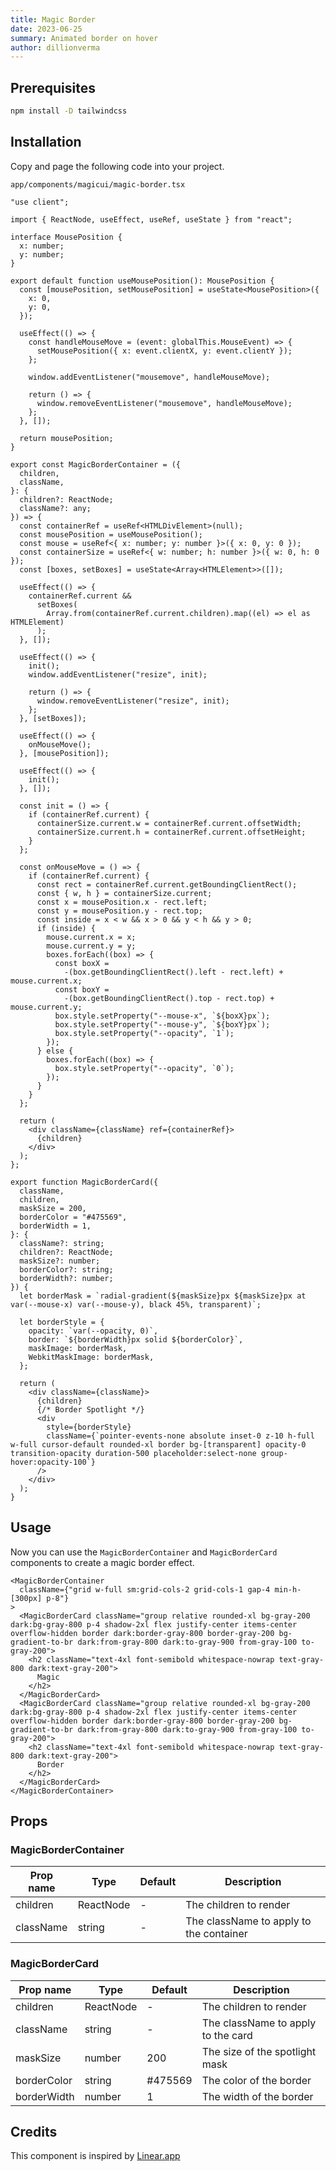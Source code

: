 ```yaml
---
title: Magic Border
date: 2023-06-25
summary: Animated border on hover
author: dillionverma
---
```


<Steps>

<Step>

## Prerequisites

```bash
npm install -D tailwindcss
```

</Step>

<Step>

## Installation

Copy and page the following code into your project.

```text
app/components/magicui/magic-border.tsx
```

<ComponentSource name="magic-border" >

```tsx showLineNumbers
"use client";

import { ReactNode, useEffect, useRef, useState } from "react";

interface MousePosition {
  x: number;
  y: number;
}

export default function useMousePosition(): MousePosition {
  const [mousePosition, setMousePosition] = useState<MousePosition>({
    x: 0,
    y: 0,
  });

  useEffect(() => {
    const handleMouseMove = (event: globalThis.MouseEvent) => {
      setMousePosition({ x: event.clientX, y: event.clientY });
    };

    window.addEventListener("mousemove", handleMouseMove);

    return () => {
      window.removeEventListener("mousemove", handleMouseMove);
    };
  }, []);

  return mousePosition;
}

export const MagicBorderContainer = ({
  children,
  className,
}: {
  children?: ReactNode;
  className?: any;
}) => {
  const containerRef = useRef<HTMLDivElement>(null);
  const mousePosition = useMousePosition();
  const mouse = useRef<{ x: number; y: number }>({ x: 0, y: 0 });
  const containerSize = useRef<{ w: number; h: number }>({ w: 0, h: 0 });
  const [boxes, setBoxes] = useState<Array<HTMLElement>>([]);

  useEffect(() => {
    containerRef.current &&
      setBoxes(
        Array.from(containerRef.current.children).map((el) => el as HTMLElement)
      );
  }, []);

  useEffect(() => {
    init();
    window.addEventListener("resize", init);

    return () => {
      window.removeEventListener("resize", init);
    };
  }, [setBoxes]);

  useEffect(() => {
    onMouseMove();
  }, [mousePosition]);

  useEffect(() => {
    init();
  }, []);

  const init = () => {
    if (containerRef.current) {
      containerSize.current.w = containerRef.current.offsetWidth;
      containerSize.current.h = containerRef.current.offsetHeight;
    }
  };

  const onMouseMove = () => {
    if (containerRef.current) {
      const rect = containerRef.current.getBoundingClientRect();
      const { w, h } = containerSize.current;
      const x = mousePosition.x - rect.left;
      const y = mousePosition.y - rect.top;
      const inside = x < w && x > 0 && y < h && y > 0;
      if (inside) {
        mouse.current.x = x;
        mouse.current.y = y;
        boxes.forEach((box) => {
          const boxX =
            -(box.getBoundingClientRect().left - rect.left) + mouse.current.x;
          const boxY =
            -(box.getBoundingClientRect().top - rect.top) + mouse.current.y;
          box.style.setProperty("--mouse-x", `${boxX}px`);
          box.style.setProperty("--mouse-y", `${boxY}px`);
          box.style.setProperty("--opacity", `1`);
        });
      } else {
        boxes.forEach((box) => {
          box.style.setProperty("--opacity", `0`);
        });
      }
    }
  };

  return (
    <div className={className} ref={containerRef}>
      {children}
    </div>
  );
};

export function MagicBorderCard({
  className,
  children,
  maskSize = 200,
  borderColor = "#475569",
  borderWidth = 1,
}: {
  className?: string;
  children?: ReactNode;
  maskSize?: number;
  borderColor?: string;
  borderWidth?: number;
}) {
  let borderMask = `radial-gradient(${maskSize}px ${maskSize}px at var(--mouse-x) var(--mouse-y), black 45%, transparent)`;

  let borderStyle = {
    opacity: `var(--opacity, 0)`,
    border: `${borderWidth}px solid ${borderColor}`,
    maskImage: borderMask,
    WebkitMaskImage: borderMask,
  };

  return (
    <div className={className}>
      {children}
      {/* Border Spotlight */}
      <div
        style={borderStyle}
        className={`pointer-events-none absolute inset-0 z-10 h-full w-full cursor-default rounded-xl border bg-[transparent] opacity-0 transition-opacity duration-500 placeholder:select-none group-hover:opacity-100`}
      />
    </div>
  );
}
```

</ComponentSource>

</Step>

</Steps>

## Usage

Now you can use the `MagicBorderContainer` and `MagicBorderCard` components to create a magic border effect.

```tsx
<MagicBorderContainer
  className={"grid w-full sm:grid-cols-2 grid-cols-1 gap-4 min-h-[300px] p-8"}
>
  <MagicBorderCard className="group relative rounded-xl bg-gray-200 dark:bg-gray-800 p-4 shadow-2xl flex justify-center items-center  overflow-hidden border dark:border-gray-800 border-gray-200 bg-gradient-to-br dark:from-gray-800 dark:to-gray-900 from-gray-100 to-gray-200">
    <h2 className="text-4xl font-semibold whitespace-nowrap text-gray-800 dark:text-gray-200">
      Magic
    </h2>
  </MagicBorderCard>
  <MagicBorderCard className="group relative rounded-xl bg-gray-200 dark:bg-gray-800 p-4 shadow-2xl flex justify-center items-center  overflow-hidden border dark:border-gray-800 border-gray-200 bg-gradient-to-br dark:from-gray-800 dark:to-gray-900 from-gray-100 to-gray-200">
    <h2 className="text-4xl font-semibold whitespace-nowrap text-gray-800 dark:text-gray-200">
      Border
    </h2>
  </MagicBorderCard>
</MagicBorderContainer>
```

## Props

### MagicBorderContainer

| Prop name | Type      | Default | Description                             |
| --------- | --------- | ------- | --------------------------------------- |
| children  | ReactNode | -       | The children to render                  |
| className | string    | -       | The className to apply to the container |

### MagicBorderCard

| Prop name   | Type      | Default | Description                        |
| ----------- | --------- | ------- | ---------------------------------- |
| children    | ReactNode | -       | The children to render             |
| className   | string    | -       | The className to apply to the card |
| maskSize    | number    | 200     | The size of the spotlight mask     |
| borderColor | string    | #475569 | The color of the border            |
| borderWidth | number    | 1       | The width of the border            |

## Credits

This component is inspired by [Linear.app](https://linear.app/features)
